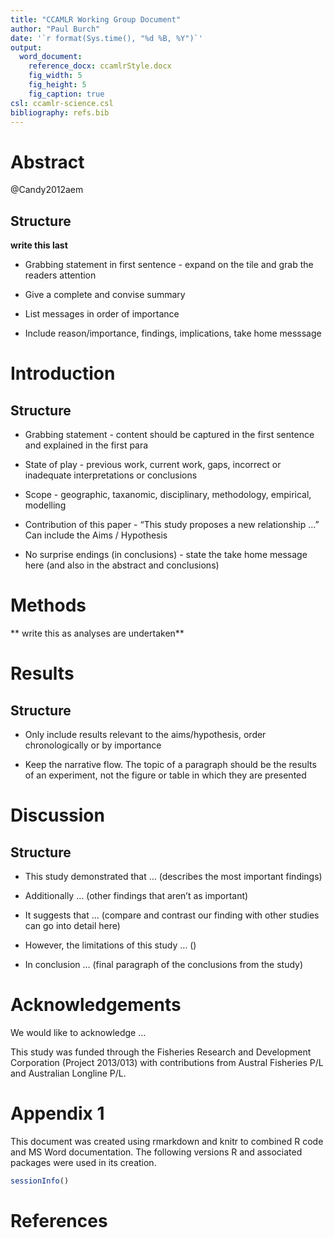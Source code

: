 ```yaml
---
title: "CCAMLR Working Group Document"
author: "Paul Burch"
date: '`r format(Sys.time(), "%d %B, %Y")`'
output:
  word_document:
    reference_docx: ccamlrStyle.docx
    fig_width: 5
    fig_height: 5
    fig_caption: true
csl: ccamlr-science.csl
bibliography: refs.bib
---
```


# Abstract

@Candy2012aem

## Structure

**write this last**

* Grabbing statement in first sentence - expand on the tile and grab the readers attention

* Give a complete and convise summary

* List messages in order of importance

* Include reason/importance, findings, implications, take home messsage


# Introduction

## Structure

* Grabbing statement - content should be captured in the first sentence and explained in the first para

* State of play - previous work, current work, gaps, incorrect or inadequate interpretations or conclusions

* Scope - geographic, taxanomic, disciplinary, methodology, empirical, modelling

* Contribution of this paper - "This study proposes a new relationship ..." Can include the Aims / Hypothesis

* No surprise endings (in conclusions) - state the take home message here (and also in the abstract and conclusions)


# Methods

** write this as analyses are undertaken**


# Results

## Structure

* Only include results relevant to the aims/hypothesis, order chronologically or by importance

* Keep the narrative flow. The topic of a paragraph should be the results of an experiment, not the figure or table in which they are presented

# Discussion

## Structure

* This study demonstrated that ... (describes the most important findings)

* Additionally ... (other findings that aren't as important)
    
* It suggests that ... (compare and contrast our finding with other studies can go into detail here)
    
* However, the limitations of this study ... ()
    
* In conclusion ... (final paragraph of the conclusions from the study)


# Acknowledgements

We would like to acknowledge ...

This study was funded through the Fisheries Research and Development Corporation
(Project 2013/013) with contributions from Austral Fisheries P/L and Australian Longline P/L.


# Appendix 1

This document was created using rmarkdown and knitr to combined R code and MS Word documentation. The following versions R and associated packages were used in its creation.


```r
sessionInfo()
```


# References